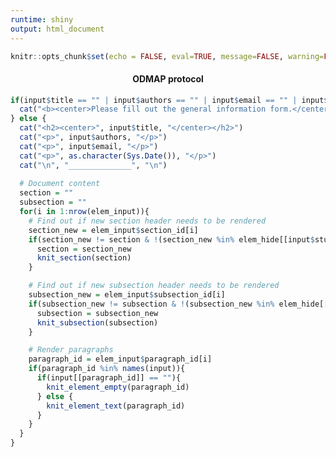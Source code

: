 ```yaml
---
runtime: shiny
output: html_document
---
```

```r
knitr::opts_chunk$set(echo = FALSE, eval=TRUE, message=FALSE, warning=FALSE)
```
<center>
#### ODMAP protocol  
</center>

```r
if(input$title == "" | input$authors == "" | input$email == "" | input$study_objective == ""){
  cat("<b><center>Please fill out the general information form.</center></b>")
} else {
  cat("<h2><center>", input$title, "</center></h2>")
  cat("<p>", input$authors, "</p>")
  cat("<p>", input$email, "</p>")
  cat("<p>", as.character(Sys.Date()), "</p>")
  cat("\n", "______________", "\n")
  
  # Document content
  section = ""
  subsection = ""
  for(i in 1:nrow(elem_input)){
    # Find out if new section header needs to be rendered
    section_new = elem_input$section_id[i]
    if(section_new != section & !(section_new %in% elem_hide[[input$study_objective]])){
      section = section_new
      knit_section(section)
    }

    # Find out if new subsection header needs to be rendered
    subsection_new = elem_input$subsection_id[i]
    if(subsection_new != subsection & !(subsection_new %in% elem_hide[[input$study_objective]])){
      subsection = subsection_new
      knit_subsection(subsection)
    }

    # Render paragraphs
    paragraph_id = elem_input$paragraph_id[i]
    if(paragraph_id %in% names(input)){
      if(input[[paragraph_id]] == ""){
        knit_element_empty(paragraph_id)
      } else {
        knit_element_text(paragraph_id)
      }
    }
  }
}
```